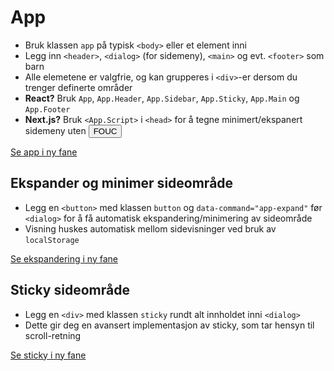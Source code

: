 
<Meta of={stories} />

# App
- Bruk klassen `app` på typisk `<body>` eller et element inni
- Legg inn `<header>`, `<dialog>` (for sidemeny), `<main>` og evt. `<footer>` som barn
- Alle elemetene er valgfrie, og kan grupperes i `<div>`-er dersom du trenger definerte områder
- **React?** Bruk `App`, `App.Header`, `App.Sidebar`,  `App.Sticky`,  `App.Main` og `App.Footer`
- **Next.js?** Bruk `<App.Script>` i `<head>` for å tegne minimert/ekspanert sidemeny uten <button type="button" data-popover="inline" popoverTarget='fouc'>FOUC</button><div className={styles.popover} popover="auto" id="fouc">Flash of unstyled content</div>
<div className="sbdocs-canvas-thumbnail">
  <a className={styles.button} data-arrow data-variant="primary" target="_blank" href="/iframe.html?globals=&id=designsystem-app--default">Se app i ny fane</a>
  <Canvas of={stories.Default} />
</div>

## Ekspander og minimer sideområde
- Legg en `<button>` med klassen `button` og `data-command="app-expand"` før `<dialog>` for å få automatisk ekspandering/minimering av sideområde
- Visning huskes automatisk mellom sidevisninger ved bruk av `localStorage`
<div className="sbdocs-canvas-thumbnail">
  <a className={styles.button} data-arrow data-variant="primary" target="_blank" href="/iframe.html?globals=&id=designsystem-app--default">Se ekspandering i ny fane</a>
  <Canvas of={stories.Default} />
</div>

## Sticky sideområde
- Legg en `<div>` med klassen `sticky` rundt alt innholdet inni `<dialog>`
- Dette gir deg en avansert implementasjon av sticky, som tar hensyn til scroll-retning
<div className="sbdocs-canvas-thumbnail">
  <a className={styles.button} data-arrow data-variant="primary"target="_blank" href="/iframe.html?globals=&id=designsystem-app--with-complex-content">Se sticky i ny fane</a>
  <Canvas of={stories.Default} />
</div>

<CssVariables component="app" />